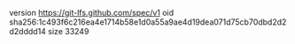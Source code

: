 version https://git-lfs.github.com/spec/v1
oid sha256:1c493f6c216ea4e1714b58e1d0a55a9ae4d19dea071d75cb70dbd2d2d2dddd14
size 33249
